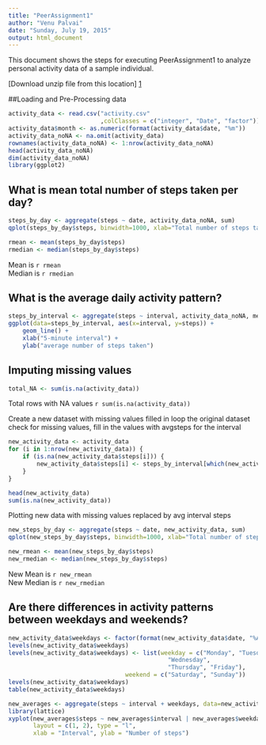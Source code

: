 ```yaml
---
title: "PeerAssignment1"
author: "Venu Palvai"
date: "Sunday, July 19, 2015"
output: html_document
---
```


This document shows the steps for executing PeerAssignment1 to analyze personal
activity data of a sample individual.

[Download unzip file from this location] [1]

[1]: https://d396qusza40orc.cloudfront.net/repdata%2Fdata%2Factivity.zip

##Loading and Pre-Processing data

``` r

activity_data <- read.csv("activity.csv" 
                          ,colClasses = c("integer", "Date", "factor"))
activity_data$month <- as.numeric(format(activity_data$date, "%m"))
activity_data_noNA <- na.omit(activity_data)
rownames(activity_data_noNA) <- 1:nrow(activity_data_noNA)
head(activity_data_noNA)
dim(activity_data_noNA)
library(ggplot2)

```
## What is mean total number of steps taken per day?
``` r

steps_by_day <- aggregate(steps ~ date, activity_data_noNA, sum)
qplot(steps_by_day$steps, binwidth=1000, xlab="Total number of steps taken each day")

rmean <- mean(steps_by_day$steps)
rmedian <- median(steps_by_day$steps)
```
Mean is `r rmean`  
Median is `r rmedian`

## What is the average daily activity pattern?

``` r
steps_by_interval <- aggregate(steps ~ interval, activity_data_noNA, mean)
ggplot(data=steps_by_interval, aes(x=interval, y=steps)) +
    geom_line() +
    xlab("5-minute interval") +
    ylab("average number of steps taken")


```
## Imputing missing values
``` r
total_NA <- sum(is.na(activity_data))
```
Total rows with NA values `r sum(is.na(activity_data))`

Create a new dataset with missing values filled in 
loop the original dataset
check for missing values, fill in the values with avgsteps for the interval
``` r
new_activity_data <- activity_data 
for (i in 1:nrow(new_activity_data)) {
    if (is.na(new_activity_data$steps[i])) {
        new_activity_data$steps[i] <- steps_by_interval[which(new_activity_data$interval[i] == steps_by_interval$interval), ]$steps
    }
}

head(new_activity_data)
sum(is.na(new_activity_data))
```
Plotting new data with missing values replaced by avg interval steps
``` r
new_steps_by_day <- aggregate(steps ~ date, new_activity_data, sum)
qplot(new_steps_by_day$steps, binwidth=1000, xlab="Total number of steps taken each day (No NA data)")

new_rmean <- mean(new_steps_by_day$steps)
new_rmedian <- median(new_steps_by_day$steps)


```
New Mean is `r new_rmean`  
New Median is `r new_rmedian`

## Are there differences in activity patterns between weekdays and weekends?
``` r
new_activity_data$weekdays <- factor(format(new_activity_data$date, "%A"))
levels(new_activity_data$weekdays)
levels(new_activity_data$weekdays) <- list(weekday = c("Monday", "Tuesday",
                                             "Wednesday", 
                                             "Thursday", "Friday"),
                                 weekend = c("Saturday", "Sunday"))
levels(new_activity_data$weekdays)
table(new_activity_data$weekdays)

new_averages <- aggregate(steps ~ interval + weekdays, data=new_activity_data, mean)
library(lattice)
xyplot(new_averages$steps ~ new_averages$interval | new_averages$weekdays, 
       layout = c(1, 2), type = "l", 
       xlab = "Interval", ylab = "Number of steps")
```

